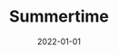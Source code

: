 ---
cover: "./Summertime.png"
date: "2022-01-01"
title: "Summertime"
defer: false
slug: "/summertime"
areas:
  -  .

---